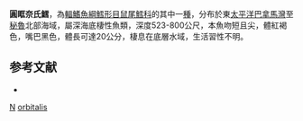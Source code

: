 {{Speciesbox
| taxon = Nezumia orbitalis
| status = NE
| status_system = iucn3.1
| trend = unknow
| binomial_authority = [[Garman|Garman]], 1899
| synonyms = *''Macrurus orbitalis'', Garman, 1899
*''Lionurus orbitalis'', Garman, 1899
}}
'''圓眶奈氏鱈'''，為[[輻鰭魚綱|輻鰭魚綱]][[鱈形目|鱈形目]][[鼠尾鱈科|鼠尾鱈科]]的其中一[[種|種]]，分布於東[[太平洋|太平洋]][[巴拿馬灣|巴拿馬灣]]至[[秘魯|秘魯]]北部海域，屬深海底棲性魚類，深度523-800公尺，本魚吻短且尖，體紅褐色，嘴巴黑色，體長可達20公分，棲息在底層水域，生活習性不明。

==参考文献==
*{{FishBase_species|genus=Nezumia|species=orbitalis|year=2016|month=1}}

{{taxonbar}}
[[Category:1899年描述的鱼类|N]]
[[Category:奈氏鱈屬|orbitalis]]